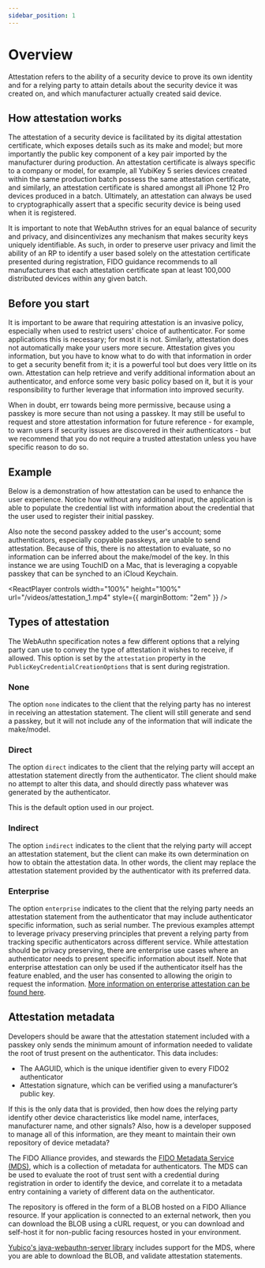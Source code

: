 ```yaml
---
sidebar_position: 1
---
```



# Overview

Attestation refers to the ability of a security device to prove its own identity and for a relying party to attain details about the security device it was created on, and which manufacturer actually created said device.

## How attestation works

The attestation of a security device is facilitated by its digital attestation certificate, which exposes details such as its make and model; but more importantly the public key component of a key pair imported by the manufacturer during production. An attestation certificate is always specific to a company or model, for example, all YubiKey 5 series devices created within the same production batch possess the same attestation certificate, and similarly, an attestation certificate is shared amongst all iPhone 12 Pro devices produced in a batch. Ultimately, an attestation can always be used to cryptographically assert that a specific security device is being used when it is registered.

It is important to note that WebAuthn strives for an equal balance of security and privacy, and disincentivizes any mechanism that makes security keys uniquely identifiable. As such, in order to preserve user privacy and limit the ability of an RP to identify a user based solely on the attestation certificate presented during registration, FIDO guidance recommends to all manufacturers that each attestation certificate span at least 100,000 distributed devices within any given batch.

## Before you start

It is important to be aware that requiring attestation is an invasive policy, especially when used to restrict users' choice of authenticator. For some applications this is necessary; for most it is not. Similarly, attestation does not automatically make your users more secure. Attestation gives you information, but you have to know what to do with that information in order to get a security benefit from it; it is a powerful tool but does very little on its own. Attestation can help retrieve and verify additional information about an authenticator, and enforce some very basic policy based on it, but it is your responsibility to further leverage that information into improved security.

When in doubt, err towards being more permissive, because using a passkey is more secure than not using a passkey. It may still be useful to request and store attestation information for future reference - for example, to warn users if security issues are discovered in their authenticators - but we recommend that you do not require a trusted attestation unless you have specific reason to do so.

## Example

Below is a demonstration of how attestation can be used to enhance the user experience. Notice how without any additional input, the application is able to populate the credential list with information about the credential that the user used to register their initial passkey.

Also note the second passkey added to the user's account; some authenticators, especially copyable passkeys, are unable to send attestation. Because of this, there is no attestation to evaluate, so no information can be inferred about the make/model of the key. In this instance we are using TouchID on a Mac, that is leveraging a copyable passkey that can be synched to an iCloud Keychain.

<ReactPlayer
  controls
  width="100%"
  height="100%"
  url="/videos/attestation_1.mp4"
  style={{ marginBottom: "2em" }}
/>

## Types of attestation

The WebAuthn specification notes a few different options that a relying party can use to convey the type of attestation it wishes to receive, if allowed. This option is set by the `attestation` property in the `PublicKeyCredentialCreationOptions` that is sent during registration.

### None

The option `none` indicates to the client that the relying party has no interest in receiving an attestation statement. The client will still generate and send a passkey, but it will not include any of the information that will indicate the make/model.

### Direct

The option `direct` indicates to the client that the relying party will accept an attestation statement directly from the authenticator. The client should make no attempt to alter this data, and should directly pass whatever was generated by the authenticator.

This is the default option used in our project.

### Indirect

The option `indirect` indicates to the client that the relying party will accept an attestation statement, but the client can make its own determination on how to obtain the attestation data. In other words, the client may replace the attestation statement provided by the authenticator with its preferred data.

### Enterprise

The option `enterprise` indicates to the client that the relying party needs an attestation statement from the authenticator that may include authenticator specific information, such as serial number. The previous examples attempt to leverage privacy preserving principles that prevent a relying party from tracking specific authenticators across different service. While attestation should be privacy preserving, there are enterprise use cases where an authenticator needs to present specific information about itself. Note that enterprise attestation can only be used if the authenticator itself has the feature enabled, and the user has consented to allowing the origin to request the information. [More information on enterprise attestation can be found here](https://developers.yubico.com/WebAuthn/Concepts/Enterprise_Attestation/).

## Attestation metadata

Developers should be aware that the attestation statement included with a passkey only sends the minimum amount of information needed to validate the root of trust present on the authenticator. This data includes:

- The AAGUID, which is the unique identifier given to every FIDO2 authenticator
- Attestation signature, which can be verified using a manufacturer’s public key.

If this is the only data that is provided, then how does the relying party identify other device characteristics like model name, interfaces, manufacturer name, and other signals? Also, how is a developer supposed to manage all of this information, are they meant to maintain their own repository of device metadata?

The FIDO Alliance provides, and stewards the [FIDO Metadata Service (MDS)](https://fidoalliance.org/metadata/), which is a collection of metadata for authenticators. The MDS can be used to evaluate the root of trust sent with a credential during registration in order to identify the device, and correlate it to a metadata entry containing a variety of different data on the authenticator.

The repository is offered in the form of a BLOB hosted on a FIDO Alliance resource. If your application is connected to an external network, then you can download the BLOB using a cURL request, or you can download and self-host it for non-public facing resources hosted in your environment.

[Yubico's java-webauthn-server library](https://github.com/Yubico/java-webauthn-server) includes support for the MDS, where you are able to download the BLOB, and validate attestation statements.
